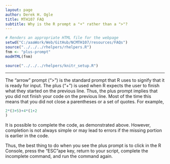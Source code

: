 ```yaml
---
layout: page
author: Derek H. Ogle
title: MTH107 FAQ
subtitle: Why is the R prompt a "+" rather than a ">"?
---
```


```r
# Renders an appropriate HTML file for the webpage
setwd("C:/aaaWork/Web/GitHub/NCMTH107/resources/FAQs")
source("../../../rhelpers/rhelpers.R")
fnm <- "plus-prompt"
modHTML(fnm)
```

```r
source("../../../rhelpers/knitr_setup.R")
```

----

The "arrow" prompt (">") is the standard prompt that R uses to signify that it is ready for input.  The plus ("+") is used when R expects the user to finish what they started on the previous line.  Thus, the plus prompt implies that you did not finish your code on the previous line.  Most of the time this means that you did not close a parentheses or a set of quotes.  For example,
```r
2*(3+5)+4*(1+2
)
```

It is possible to complete the code, as demonstrated above.  However, completion is not always simple or may lead to errors if the missing portion is earlier in the code.

Thus, the best thing to do when you see the plus prompt is to click in the R Console, press the "ESC"ape key, return to your script, complete the incomplete command, and run the command again.
